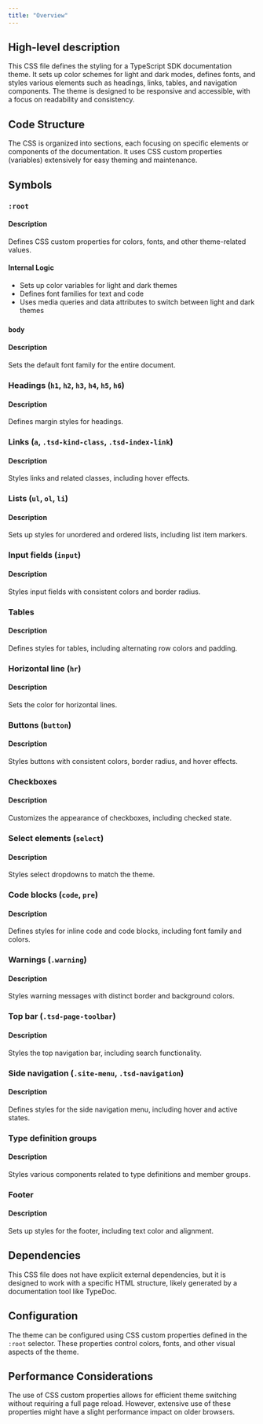 ```yaml
---
title: "Overview"
---
```


## High-level description
This CSS file defines the styling for a TypeScript SDK documentation theme. It sets up color schemes for light and dark modes, defines fonts, and styles various elements such as headings, links, tables, and navigation components. The theme is designed to be responsive and accessible, with a focus on readability and consistency.

## Code Structure
The CSS is organized into sections, each focusing on specific elements or components of the documentation. It uses CSS custom properties (variables) extensively for easy theming and maintenance.

## Symbols

### `:root`
#### Description
Defines CSS custom properties for colors, fonts, and other theme-related values.

#### Internal Logic
- Sets up color variables for light and dark themes
- Defines font families for text and code
- Uses media queries and data attributes to switch between light and dark themes

### `body`
#### Description
Sets the default font family for the entire document.

### Headings (`h1`, `h2`, `h3`, `h4`, `h5`, `h6`)
#### Description
Defines margin styles for headings.

### Links (`a`, `.tsd-kind-class`, `.tsd-index-link`)
#### Description
Styles links and related classes, including hover effects.

### Lists (`ul`, `ol`, `li`)
#### Description
Sets up styles for unordered and ordered lists, including list item markers.

### Input fields (`input`)
#### Description
Styles input fields with consistent colors and border radius.

### Tables
#### Description
Defines styles for tables, including alternating row colors and padding.

### Horizontal line (`hr`)
#### Description
Sets the color for horizontal lines.

### Buttons (`button`)
#### Description
Styles buttons with consistent colors, border radius, and hover effects.

### Checkboxes
#### Description
Customizes the appearance of checkboxes, including checked state.

### Select elements (`select`)
#### Description
Styles select dropdowns to match the theme.

### Code blocks (`code`, `pre`)
#### Description
Defines styles for inline code and code blocks, including font family and colors.

### Warnings (`.warning`)
#### Description
Styles warning messages with distinct border and background colors.

### Top bar (`.tsd-page-toolbar`)
#### Description
Styles the top navigation bar, including search functionality.

### Side navigation (`.site-menu`, `.tsd-navigation`)
#### Description
Defines styles for the side navigation menu, including hover and active states.

### Type definition groups
#### Description
Styles various components related to type definitions and member groups.

### Footer
#### Description
Sets up styles for the footer, including text color and alignment.

## Dependencies
This CSS file does not have explicit external dependencies, but it is designed to work with a specific HTML structure, likely generated by a documentation tool like TypeDoc.

## Configuration
The theme can be configured using CSS custom properties defined in the `:root` selector. These properties control colors, fonts, and other visual aspects of the theme.

## Performance Considerations
The use of CSS custom properties allows for efficient theme switching without requiring a full page reload. However, extensive use of these properties might have a slight performance impact on older browsers.